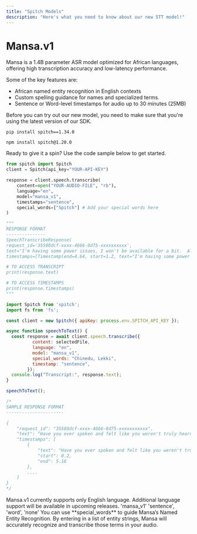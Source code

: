 ```yaml
---
title: "Spitch Models"
description: "Here's what you need to know about our new STT model!"
---
```


# Mansa.v1

Mansa is a 1.4B parameter ASR model optimized for African languages, offering high transcription accuracy and low-latency performance.

Some of the key features are:

- African named entity recognition in English contexts
- Custom spelling guidance for names and specialized terms.
- Sentence or Word-level timestamps for audio up to 30 minutes (25MB)

<Info>
  Before you can try out our new model, you need to make sure that you're using the latest version of our SDK.

  <CodeGroup>

  ```shellscript Python SDK
  pip install spitch==1.34.0
  ```

  
  ```shellscript Node SDK
  npm install spitch@1.20.0
  ```

  </CodeGroup>
</Info>

Ready to give it a spin? Use the code sample below to get started.

<CodeGroup>

```python Python
from spitch import Spitch
client = Spitch(api_key="YOUR-API-KEY")

response = client.speech.transcribe(
    content=open("YOUR-AUDIO-FILE", "rb"), 
    language="en", 
    model="mansa_v1",
	timestamps="sentence",
	special_words=["Spitch"] # Add your special words here
)

"""
RESPONSE FORMAT
---------------
SpeechTranscribeResponse(
request_id='35580dcf-xxxx-4666-8d75-xxxxxxxxxx', 
text="I'm having some power issues, I won't be available for a bit.  All right. Please let me know when you are back.", 
timestamps=[Timestamp(end=4.64, start=1.2, text="I'm having some power issues, I won't be available for a bit."), Timestamp(end=6.72, start=5.8, text=' All right.'), Timestamp(end=9.92, start=8.08, text='Please let me know when you are back.')])

# TO ACCESS TRANSCRIPT
print(response.text)

# TO ACCESS TIMESTAMPS
print(response.timestamps)
"""
```


```javascript JavaScript
import Spitch from 'spitch';
import fs from 'fs';

const client = new Spitch({ apiKey: process.env.SPITCH_API_KEY });

async function speechToText() {
  const response = await client.speech.transcribe({
          content: selectedFile,
          language: "en",
          model: "mansa_v1",
          special_words: "Chinedu, Lekki",
          timestamp: "sentence",
        });
  console.log("Transcript:", response.text);
}

speechToText();

/*
SAMPLE RESPONSE FORMAT
----------------------

{
    "request_id": "35580dcf-xxxx-4666-8d75-xxxxxxxxxxx",
    "text": "Have you ever spoken and felt like you weren't truly heard?",
    "timestamps": [
        {
            "text": "Have you ever spoken and felt like you weren't truly heard?",
            "start": 0.2,
            "end": 5.16
        },
		....
    ]
}
*/
```

</CodeGroup>

<Note>
  Mansa.v1 currently supports only English language. Additional language support will be available in upcoming releases.
</Note>

<ParamField path="model" body="mansa_v1" type="string" placeholder="mansa_v1">
  'mansa_v1'
</ParamField>

<ParamField path="timestamp" type="string">
  'sentence', 'word', 'none'
</ParamField>

<ParamField path="special_words" type="string">
  You can use **special_words** to guide Mansa’s Named Entity Recognition. By entering in a list of entity strings, Mansa will accurately recognize and transcribe those terms in your audio.
</ParamField>